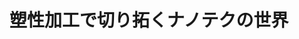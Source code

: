 ﻿---
title: "塑性加工で切り拓くナノテクの世界"
category: "工学院"
vol: 84
interviewee: "吉野 雅彦"
url: "https://www.yocky.mech.e.titech.ac.jp/yoshino_index.html"
tags: ["材料","光","ナノ","力","加工"]
pdf: "84-1-yoshino.pdf"
career: ""
preface: "材料に大きな力を加えて変形させることで目的の形状にする加工法を塑性加工というが、吉野研究室ではこの塑性加工を用いてナノテクノロジー（ナノテク）製品を作ろうとしている。本稿では先生がどのようにして塑性加工技術をナノテクとして利用したのかについて触れながら、その応用であるナノドットアレイの作製や、光メタマテリアルの製法について紹介しよう。"
---
